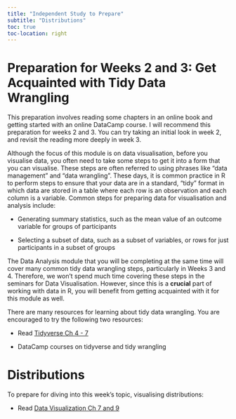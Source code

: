 ```yaml
---
title: "Independent Study to Prepare"
subtitle: "Distributions"
toc: true
toc-location: right
---
```


# Preparation for Weeks 2 and 3: Get Acquainted with Tidy Data Wrangling

This preparation involves reading some chapters in an online book and getting started with an online DataCamp course. I will recommend this preparation for weeks 2 and 3. You can try taking an initial look in week 2, and revisit the reading more deeply in week 3.

Although the focus of this module is on data visualisation, before you visualise data, you often need to take some steps to get it into a form that you can visualise. These steps are often referred to using phrases like "data management" and "data wrangling". These days, it is common practice in R to perform steps to ensure that your data are in a standard, "tidy" format in which data are stored in a table where each row is an observation and each column is a variable. Common steps for preparing data for visualisation and analysis include:

-   Generating summary statistics, such as the mean value of an outcome variable for groups of participants

-   Selecting a subset of data, such as a subset of variables, or rows for just participants in a subset of groups

The Data Analysis module that you will be completing at the same time will cover many common tidy data wrangling steps, particularly in Weeks 3 and 4. Therefore, we won't spend much time covering these steps in the seminars for Data Visualisation. However, since this is a **crucial** part of working with data in R, you will benefit from getting acquainted with it for this module as well. 

There are many resources for learning about tidy data wrangling. You are encouraged to try the following two resources:

-   Read [Tidyverse Ch 4 - 7](https://bookdown.org/yih_huynh/Guide-to-R-Book/tidyverse.html)

-   DataCamp courses on tidyverse and tidy wrangling

# Distributions

To prepare for diving into this week's topic, visualising distributions:

- Read [Data Visualization Ch 7 and 9](https://clauswilke.com/dataviz/histograms-density-plots.html)

